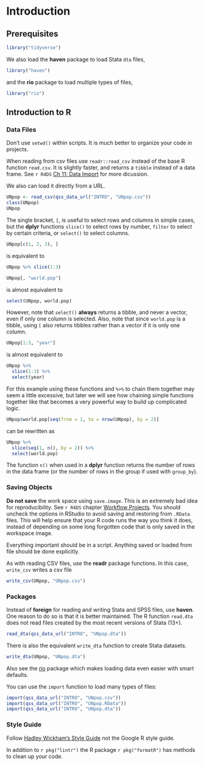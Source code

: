 # Introduction

## Prerequisites

```r
library("tidyverse")
```
We also load the **haven** package to load Stata `dta` files,
```r
library("haven")
```
and the **rio** package to load multiple types of files,
```r
library("rio")
```



## Introduction to R

### Data Files

Don't use `setwd()` within scripts.
It is much better to organize your code in projects.

When reading from csv files use `readr::read_csv` instead of the base R function `read.csv`. 
It is slightly faster, and returns a `tibble` instead of a data frame.
See `r R4DS` [Ch 11: Data Import](http://r4ds.had.co.nz/tibbles.html#introduction-4)
for more dicussion.

We also can load it directly from a URL.
```r
UNpop <- read_csv(qss_data_url("INTRO", "UNpop.csv"))
class(UNpop)
UNpop
```

The single bracket, `[`, is useful to select rows and columns in simple cases,
but the **dplyr** functions `slice()` to select rows by number, `filter` to select by certain criteria, or `select()` to select columns.

```r
UNpop[c(1, 2, 3), ]
```
is equivalent to 
```r
UNpop %>% slice(1:3)
```

```r
UNpop[, "world.pop"]
```
is almost equivalent to 
```r
select(UNpop, world.pop)
```
However, note that `select()` **always** returns a tibble, and never a vector, 
even if only one column is selected.
Also, note that since `world.pop` is a tibble, using `[` also returns tibbles 
rather than a vector if it is only one column.

```r
UNpop[1:3, "year"]
```
is almost equivalent to 
```r
UNpop %>%
  slice(1:3) %>%
  select(year)
```
For this example using these functions and `%>%` to chain them together may 
seem a little excessive, but later we will see how chaining simple functions 
together like that becomes a very powerful way to build up complicated logic.


```r
UNpop$world.pop[seq(from = 1, to = nrow(UNpop), by = 2)]
```
can be rewritten as
```r
UNpop %>%
  slice(seq(1, n(), by = 2)) %>%
  select(world.pop) 
```

The function `n()` when used in a **dplyr** function returns the number of rows
in the data frame (or the number of rows in the group if used with `group_by`).

### Saving Objects

**Do not save** the work space using `save.image`.
This is an extremely bad idea for reproducibility.
See `r R4DS` chapter [Workflow Projects](http://r4ds.had.co.nz/workflow-projects.html). 
You should uncheck the options in RStudio to avoid saving and restoring from `.RData` files. 
This will help ensure that your R code runs the way you think it does, instead of depending on some long forgotten code that is only saved in the workspace image. 

Everything important should be in a script. Anything saved or loaded from file
should be done explicitly.

As with reading CSV files, use the **readr** package functions. 
In this case, `write_csv` writes a csv file

```r
write_csv(UNpop, "UNpop.csv")
```

### Packages

Instead of **foreign** for reading and writing Stata and SPSS files, use **haven**. 
One reason to do so is that it is better maintained. 
The R function `read.dta` does not read files created by the most recent versions of Stata (13+).

```r
read_dta(qss_data_url("INTRO", "UNpop.dta"))
```

There is also the equivalent `write_dta` function to create Stata datasets.
```r
write_dta(UNpop, "UNpop.dta")
```

Also see the [rio](https://cran.r-project.org/package=rio) package which makes loading data even easier with smart defaults.

You can use the `import` function to load many types of files:
```r
import(qss_data_url("INTRO", "UNpop.csv"))
import(qss_data_url("INTRO", "UNpop.RData"))
import(qss_data_url("INTRO", "UNpop.dta"))
```

### Style Guide

Follow [Hadley Wickham's Style Guide](http://adv-r.had.co.nz/Style.html) not the Google R style guide.

In addition to `r pkg("lintr")` the R package `r pkg("formatR")` has methods to clean up your code.
